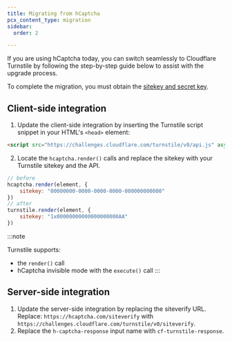 ```yaml
---
title: Migrating from hCaptcha
pcx_content_type: migration
sidebar:
  order: 2

---
```


If you are using hCaptcha today, you can switch seamlessly to Cloudflare Turnstile by following the step-by-step guide below to assist with the upgrade process.

To complete the migration, you must obtain the [sitekey and secret key](/turnstile/get-started/#get-a-sitekey-and-secret-key).

## Client-side integration

1. Update the client-side integration by inserting the Turnstile script snippet in your HTML's `<head>` element:

<div>

```html title="Turnstile script snippet"
<script src="https://challenges.cloudflare.com/turnstile/v0/api.js" async defer></script>
```

</div>

2. Locate the `hcaptcha.render()` calls and replace the sitekey with your Turnstile sitekey and the API.

<div>

```js title="Render"
// before
hcaptcha.render(element, {
    sitekey: "00000000-0000-0000-0000-000000000000"
})
// after
turnstile.render(element, {
    sitekey: "1x00000000000000000000AA"
})
```

</div>

:::note

Turnstile supports:

- the `render()` call
- hCaptcha invisible mode with the `execute()` call 
:::

## Server-side integration

1. Update the server-side integration by replacing the siteverify URL. Replace: `https://hcaptcha.com/siteverify` with `https://challenges.cloudflare.com/turnstile/v0/siteverify`.
2. Replace the `h-captcha-response` input name with `cf-turnstile-response`.
